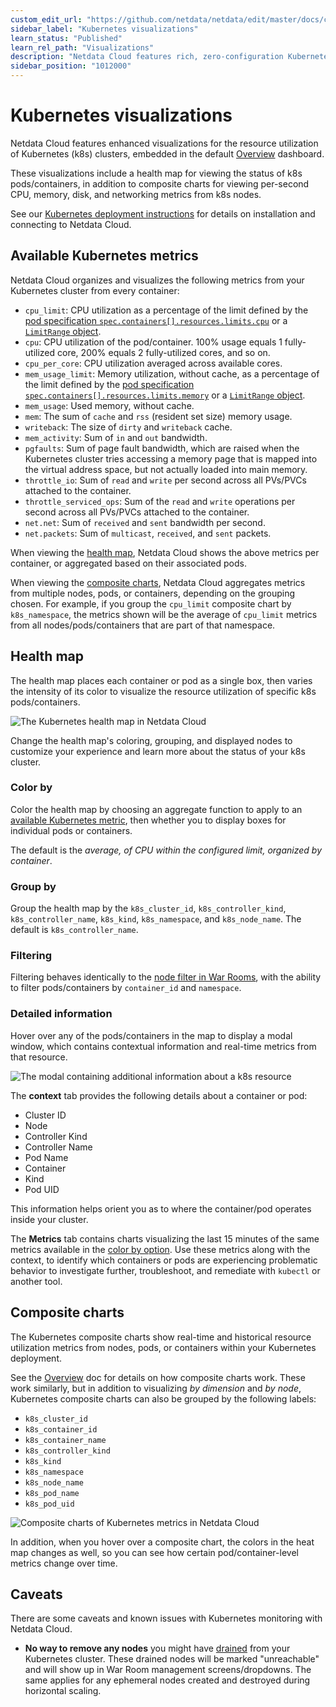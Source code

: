 ```yaml
---
custom_edit_url: "https://github.com/netdata/netdata/edit/master/docs/cloud/visualize/kubernetes.md"
sidebar_label: "Kubernetes visualizations"
learn_status: "Published"
learn_rel_path: "Visualizations"
description: "Netdata Cloud features rich, zero-configuration Kubernetes monitoring for the resource utilization and application metrics of Kubernetes (k8s) clusters."
sidebar_position: "1012000"
---
```



# Kubernetes visualizations

Netdata Cloud features enhanced visualizations for the resource utilization of Kubernetes (k8s) clusters, embedded in
the default [Overview](/docs/monitor-your-infrastructure/home-overview-and-single-node-view) dashboard.

These visualizations include a health map for viewing the status of k8s pods/containers, in addition to composite charts
for viewing per-second CPU, memory, disk, and networking metrics from k8s nodes.

See our [Kubernetes deployment instructions](/docs/installing/kubernetes) for details on
installation and connecting to Netdata Cloud.

## Available Kubernetes metrics

Netdata Cloud organizes and visualizes the following metrics from your Kubernetes cluster from every container:

- `cpu_limit`: CPU utilization as a percentage of the limit defined by the [pod specification
  `spec.containers[].resources.limits.cpu`](https://kubernetes.io/docs/concepts/configuration/manage-resources-containers/#resource-requests-and-limits-of-pod-and-container)
  or a [`LimitRange`
  object](https://kubernetes.io/docs/tasks/administer-cluster/manage-resources/cpu-default-namespace/#create-a-limitrange-and-a-pod).
- `cpu`: CPU utilization of the pod/container. 100% usage equals 1 fully-utilized core, 200% equals 2 fully-utilized
  cores, and so on.
- `cpu_per_core`: CPU utilization averaged across available cores.
- `mem_usage_limit`: Memory utilization, without cache, as a percentage of the limit defined by the [pod specification
  `spec.containers[].resources.limits.memory`](https://kubernetes.io/docs/concepts/configuration/manage-resources-containers/#resource-requests-and-limits-of-pod-and-container)
  or a [`LimitRange`
  object](https://kubernetes.io/docs/tasks/administer-cluster/manage-resources/cpu-default-namespace/#create-a-limitrange-and-a-pod).
- `mem_usage`: Used memory, without cache.
- `mem`: The sum of `cache` and `rss` (resident set size) memory usage.
- `writeback`: The size of `dirty` and `writeback` cache.
- `mem_activity`: Sum of `in` and `out` bandwidth.
- `pgfaults`: Sum of page fault bandwidth, which are raised when the Kubernetes cluster tries accessing a memory page
  that is mapped into the virtual address space, but not actually loaded into main memory.
- `throttle_io`: Sum of `read` and `write` per second across all PVs/PVCs attached to the container.
- `throttle_serviced_ops`: Sum of the `read` and `write` operations per second across all PVs/PVCs attached to the
  container.
- `net.net`: Sum of `received` and `sent` bandwidth per second.
- `net.packets`: Sum of `multicast`, `received`, and `sent` packets.

When viewing the [health map](#health-map), Netdata Cloud shows the above metrics per container, or aggregated based on
their associated pods.

When viewing the [composite charts](#composite-charts), Netdata Cloud aggregates metrics from multiple nodes, pods, or
containers, depending on the grouping chosen. For example, if you group the `cpu_limit` composite chart by
`k8s_namespace`, the metrics shown will be the average of `cpu_limit` metrics from all nodes/pods/containers that are
part of that namespace.

## Health map

The health map places each container or pod as a single box, then varies the intensity of its color to visualize the
resource utilization of specific k8s pods/containers.

![The Kubernetes health map in Netdata
Cloud](https://user-images.githubusercontent.com/1153921/106964367-39f54100-66ff-11eb-888c-5a04f8abb3d0.png)

Change the health map's coloring, grouping, and displayed nodes to customize your experience and learn more about the
status of your k8s cluster.

### Color by

Color the health map by choosing an aggregate function to apply to an [available Kubernetes
metric](#available-kubernetes-metrics), then whether you to display boxes for individual pods or containers. 

The default is the _average, of CPU within the configured limit, organized by container_.

### Group by

Group the health map by the `k8s_cluster_id`, `k8s_controller_kind`, `k8s_controller_name`, `k8s_kind`, `k8s_namespace`,
and `k8s_node_name`. The default is `k8s_controller_name`.

### Filtering

Filtering behaves identically to the [node filter in War Rooms](/docs/monitor-your-infrastructure/war-rooms#node-filter), with the ability to
filter pods/containers by `container_id` and `namespace`.

### Detailed information

Hover over any of the pods/containers in the map to display a modal window, which contains contextual information
and real-time metrics from that resource.

![The modal containing additional information about a k8s
resource](https://user-images.githubusercontent.com/1153921/106964369-3a8dd780-66ff-11eb-8a8a-a5c8f0d5711f.png)

The **context** tab provides the following details about a container or pod:

- Cluster ID
- Node
- Controller Kind
- Controller Name
- Pod Name
- Container
- Kind
- Pod UID

This information helps orient you as to where the container/pod operates inside your cluster.

The **Metrics** tab contains charts visualizing the last 15 minutes of the same metrics available in the [color by
option](#color-by). Use these metrics along with the context, to identify which containers or pods are experiencing
problematic behavior to investigate further, troubleshoot, and remediate with `kubectl` or another tool.

## Composite charts

The Kubernetes composite charts show real-time and historical resource utilization metrics from nodes, pods, or
containers within your Kubernetes deployment.

See the [Overview](/docs/monitor-your-infrastructure/home-overview-and-single-node-view#definition-bar) doc for details on how composite charts work. These
work similarly, but in addition to visualizing _by dimension_ and _by node_, Kubernetes composite charts can also be
grouped by the following labels:

- `k8s_cluster_id`
- `k8s_container_id`
- `k8s_container_name`
- `k8s_controller_kind`
- `k8s_kind`
- `k8s_namespace`
- `k8s_node_name`
- `k8s_pod_name`
- `k8s_pod_uid`

![Composite charts of Kubernetes metrics in Netdata
Cloud](https://user-images.githubusercontent.com/1153921/106964370-3a8dd780-66ff-11eb-8858-05b2253b25c6.png)

In addition, when you hover over a composite chart, the colors in the heat map changes as well, so you can see how
certain pod/container-level metrics change over time.

## Caveats

There are some caveats and known issues with Kubernetes monitoring with Netdata Cloud.

- **No way to remove any nodes** you might have
  [drained](https://kubernetes.io/docs/tasks/administer-cluster/safely-drain-node/) from your Kubernetes cluster. These
  drained nodes will be marked "unreachable" and will show up in War Room management screens/dropdowns. The same applies
  for any ephemeral nodes created and destroyed during horizontal scaling.
